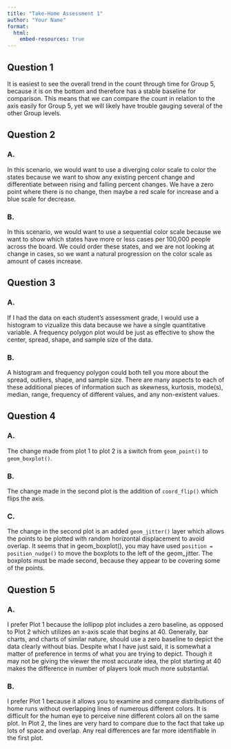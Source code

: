 ```yaml
---
title: "Take-Home Assessment 1"
author: "Your Name"
format: 
  html:
    embed-resources: true
---
```


## Question 1 
It is easiest to see the overall trend in the count through time for Group 5, because it is on the bottom and therefore has a stable baseline for comparison. This means that we can compare the count in relation to the axis easily for Group 5, yet we will likely have trouble gauging several of the other Group levels. 

## Question 2 
### A.
In this scenario, we would want to use a diverging color scale to color the states because we want to show any existing percent change and differentiate between rising and falling percent changes. We have a zero point where there is no change, then maybe a red scale for increase and a blue scale for decrease. 

### B. 
In this scenario, we would want to use a sequential color scale because we want to show which states have more or less cases per 100,000 people across the board. We could order these states, and we are not looking at change in cases, so we want a natural progression on the color scale as amount of cases increase. 

## Question 3 
### A. 
If I had the data on each student's assessment grade, I would use a histogram to vizualize this data because we have a single quantitative variable. A frequency polygon plot would be just as effective to show the center, spread, shape, and sample size of the data.

### B. 
A histogram and frequency polygon could both tell you more about the spread, outliers, shape, and sample size. There are many aspects to each of these additional pieces of information such as skewness, kurtosis, mode(s), median, range, frequency of different values, and any non-existent values. 

## Question 4
### A. 
The change made from plot 1 to plot 2 is a switch from `geom_point()` to `geom_boxplot()`.

### B. 
The change made in the second plot is the addition of `coord_flip()` which flips the axis.

### C. 
The change in the second plot is an added `geom_jitter()` layer which allows the points to be plotted with random horizontal displacement to avoid overlap. It seems that in geom_boxplot(), you may have used `position = position_nudge()` to move the boxplots to the left of the geom_jitter. The boxplots must be made second, because they appear to be covering some of the points. 

## Question 5 
### A. 
I prefer Plot 1 because the lollipop plot includes a zero baseline, as opposed to Plot 2 which utilizes an x-axis scale that begins at 40. Generally, bar charts, and charts of similar nature, should use a zero baseline to depict the data clearly without bias. Despite what I have just said, it is somewhat a matter of preference in terms of what you are trying to depict. Though it may not be giving the viewer the most accurate idea, the plot starting at 40 makes the difference in number of players look much more substantial.

### B. 
I prefer Plot 1 because it allows you to examine and compare distributions of home runs without overlapping lines of numerous different colors. It is difficult for the human eye to perceive nine different colors all on the same plot. In Plot 2, the lines are very hard to compare due to the fact that take up lots of space and overlap. Any real differences are far more identifiable in the first plot. 


